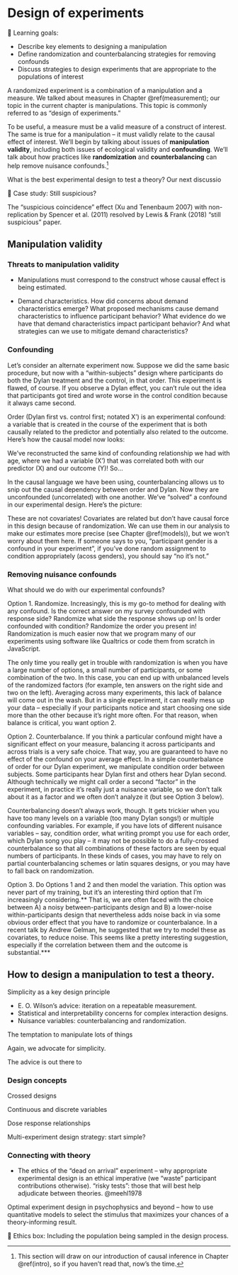 # Design of experiments {#design}

::: {.learning-goals}
🍎 Learning goals: 

* Describe key elements to designing a manipulation
* Define randomization and counterbalancing strategies for removing confounds
* Discuss strategies to design experiments that are appropriate to the populations of interest
:::

A randomized experiment is a combination of a manipulation and a measure. We talked about measures in Chapter \@ref(measurement); our topic in the current chapter is manipulations. This topic is commonly referred to as "design of experiments."


To be useful, a measure must be a valid measure of a construct of interest. The same is true for a manipulation -- it must validly relate to the causal effect of interest. We'll begin by talking about issues of **manipulation validity**, including both issues of ecological validity and **confounding**. We'll talk about how practices like **randomization** and **counterbalancing** can help remove nuisance confounds.^[This section will draw on our introduction of causal inference in Chapter \@ref(intro), so if you haven't read that, now's the time.] 

What is the best experimental design to test a theory? Our next discussio

::: {.case-study}
🔬 Case study: Still suspicious?

The “suspicious coincidence” effect (Xu and Tenenbaum 2007) with non-replication by Spencer et al. (2011) resolved by Lewis & Frank (2018) “still suspicious” paper. 
:::

## Manipulation validity

### Threats to manipulation validity

 - Manipulations must correspond to the construct whose causal effect is being estimated.
 
  - Demand characteristics. How did concerns about demand characteristics emerge? What proposed mechanisms cause demand characteristics to influence participant behavior? What evidence do we have that demand characteristics impact participant behavior? And what strategies can we use to mitigate demand characteristics?
  
### Confounding


Let's consider an alternate experiment now. Suppose we did the same basic procedure, but now with a "within-subjects" design where participants do both the Dylan treatment and the control, in that order. This experiment is flawed, of course. If you observe a Dylan effect, you can't rule out the idea that participants got tired and wrote worse in the control condition because it always came second.

Order (Dylan first vs. control first; notated X') is an experimental confound: a variable that is created in the course of the experiment that is both causally related to the predictor and potentially also related to the outcome. Here's how the causal model now looks:




We've reconstructed the same kind of confounding relationship we had with age, where we had a variable (X') that was correlated both with our predictor (X) and our outcome (Y)! So...



In the causal language we have been using, counterbalancing allows us to snip out the causal dependency between order and Dylan. Now they are unconfounded (uncorrelated) with one another. We've "solved" a confound in our experimental design. Here's the picture:


These are not covariates! Covariates are related but don't have causal force in this design because of randomization. We can use them in our analysis to make our estimates more precise (see Chapter \@ref(models)), but we won't worry about them here. If someone says to you, "participant gender is a confound in your experiment", if you've done random assignment to condition appropriately (acoss genders), you should say "no it's not."

### Removing nuisance confounds

 What should we do with our experimental confounds? 

Option 1. Randomize. Increasingly, this is my go-to method for dealing with any confound. Is the correct answer on my survey confounded with response side? Randomize what side the response shows up on! Is order confounded with condition? Randomize the order you present in! Randomization is much easier now that we program many of our experiments using software like Qualtrics or code them from scratch in JavaScript.

The only time you really get in trouble with randomization is when you have a large number of options, a small number of participants, or some combination of the two. In this case, you can end up with unbalanced levels of the randomized factors (for example, ten answers on the right side and two on the left). Averaging across many experiments, this lack of balance will come out in the wash. But in a single experiment, it can really mess up your data – especially if your participants notice and start choosing one side more than the other because it's right more often. For that reason, when balance is critical, you want option 2.

Option 2. Counterbalance. If you think a particular confound might have a significant effect on your measure, balancing it across participants and across trials is a very safe choice. That way, you are guaranteed to have no effect of the confound on your average effect. In a simple counterbalance of order for our Dylan experiment, we manipulate condition order between subjects. Some participants hear Dylan first and others hear Dylan second. Although technically we might call order a second "factor" in the experiment, in practice it's really just a nuisance variable, so we don't talk about it as a factor and we often don't analyze it (but see Option 3 below).

Counterbalancing doesn't always work, though. It gets trickier when you have too many levels on a variable (too many Dylan songs!) or multiple confounding variables. For example, if you have lots of different nuisance variables – say, condition order, what writing prompt you use for each order, which Dylan song you play – it may not be possible to do a fully-crossed counterbalance so that all combinations of these factors are seen by equal numbers of participants. In these kinds of cases, you may have to rely on partial counterbalancing schemes or latin squares designs, or you may have to fall back on randomization.

Option 3. Do Options 1 and 2 and then model the variation. This option was never part of my training, but it's an interesting third option that I'm increasingly considering.** That is, we are often faced with the choice between A) a noisy between-participants design and B) a lower-noise within-participants design that nevertheless adds noise back in via some obvious order effect that you have to randomize or counterbalance. In a recent talk by Andrew Gelman, he suggested that we try to model these as covariates, to reduce noise. This seems like a pretty interesting suggestion, especially if the correlation between them and the outcome is substantial.***

## How to design a manipulation to test a theory.

Simplicity as a key design principle

  - E. O. Wilson’s advice: iteration on a repeatable measurement.
  - Statistical and interpretability concerns for complex interaction designs.
  - Nuisance variables: counterbalancing and randomization.

The temptation to manipulate lots of things

Again, we advocate for simplicity.

The advice is out there to

### Design concepts

Crossed designs

Continuous and discrete variables

Dose response relationships 

Multi-experiment design strategy: start simple? 

### Connecting with theory


  - The ethics of the “dead on arrival” experiment – why appropriate experimental design is an ethical imperative (we “waste” participant contributions otherwise).
 “risky tests”: those that will best help adjudicate between theories. @meehl1978
  
  Optimal experiment design in psychophysics and beyond – how to use quantitative models to select the stimulus that maximizes your chances of a theory-informing result.



::: {.ethics-box}
🌿 Ethics box: Including the population being sampled in the design process. 
:::


